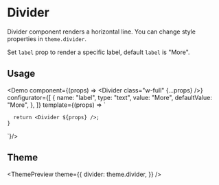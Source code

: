 

<Meta title="Divider" description="Divider component renders horizontal line" />

# Divider

Divider component renders a horizontal line. You can change style properties in `theme.divider`.

Set `label` prop to render a specific label, default `label` is "More".

## Usage

<Demo
  component={(props) => <Divider class="w-full" {...props} />}
  configurator={[
    {
      name: "label",
      type: "text",
      value: "More",
      defaultValue: "More",
    },
  ]}
  template={(props) => `

      return <Divider ${props} />;
    }

`}/>

## Theme

<ThemePreview
  theme={{
    divider: theme.divider,
  }}
/>
